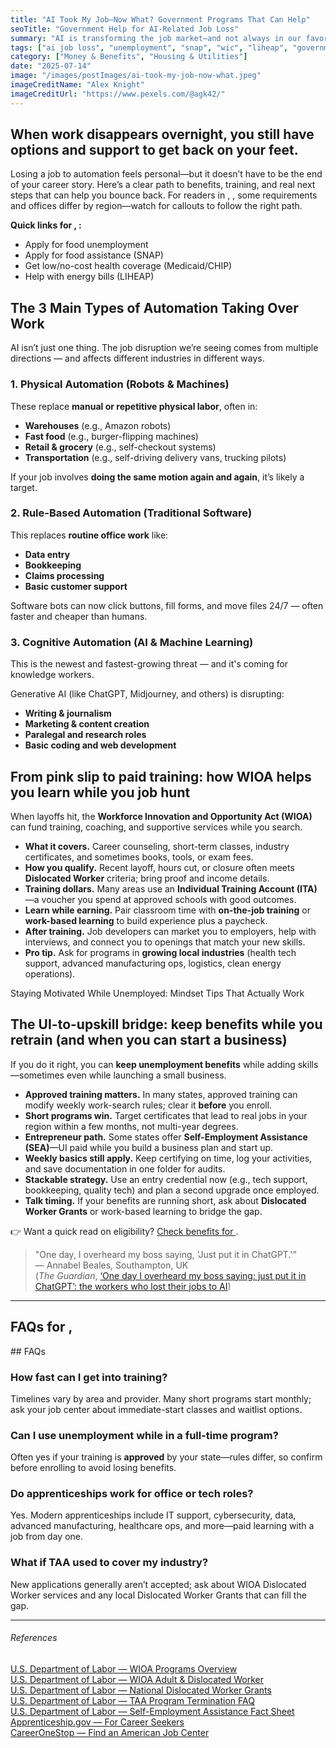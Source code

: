 ```yaml
---
title: "AI Took My Job—Now What? Government Programs That Can Help"
seoTitle: "Government Help for AI-Related Job Loss"
summary: "AI is transforming the job market—and not always in our favor. If you've been displaced or fear job loss due to automation, these government programs can help you get by and get back on your feet."
tags: ["ai job loss", "unemployment", "snap", "wic", "liheap", "government programs"]
category: ["Money & Benefits", "Housing & Utilities"]
date: "2025-07-14"
image: "/images/postImages/ai-took-my-job-now-what.jpeg"
imageCreditName: "Alex Knight"
imageCreditUrl: "https://www.pexels.com/@agk42/"
---
```


## When work disappears overnight, you still have options and support to get back on your feet.

Losing a job to automation feels personal—but it doesn’t have to be the end of your career story. Here’s a clear path to benefits, training, and real next steps that can help you bounce back. <IfLocation>For readers in <City/>, <State/>, some requirements and offices differ by region—watch for <State/> callouts to follow the right path.</IfLocation>

<BenefitsCtaBanner />

<IfLocation>
<div className="not-prose my-12 p-4 rounded-xl border border-[3px] bg-muted">
  <p className="mb-2"><strong>Quick links for <City/>, <State/>:</strong></p>
  <ul className="list-disc ml-5 space-y-1">
    <li><ResourceLink name="unemployment">Apply for food unemployment</ResourceLink></li>
    <li><ResourceLink name="snap">Apply for food assistance (SNAP)</ResourceLink></li>
    <li><ResourceLink name="medicaid">Get low/no-cost health coverage (Medicaid/CHIP)</ResourceLink></li>
    <li><ResourceLink name="liheap">Help with energy bills (LIHEAP)</ResourceLink></li>
  </ul>
</div>
</IfLocation>

## The 3 Main Types of Automation Taking Over Work

AI isn’t just one thing. The job disruption we’re seeing comes from multiple directions — and affects different industries in different ways.

### 1. **Physical Automation** (Robots & Machines)

These replace **manual or repetitive physical labor**, often in:

- **Warehouses** (e.g., Amazon robots)
- **Fast food** (e.g., burger-flipping machines)
- **Retail & grocery** (e.g., self-checkout systems)
- **Transportation** (e.g., self-driving delivery vans, trucking pilots)

If your job involves **doing the same motion again and again**, it’s likely a target.

### 2. **Rule-Based Automation** (Traditional Software)

This replaces **routine office work** like:

- **Data entry**
- **Bookkeeping**
- **Claims processing**
- **Basic customer support**

Software bots can now click buttons, fill forms, and move files 24/7 — often faster and cheaper than humans.

### 3. **Cognitive Automation** (AI & Machine Learning)

This is the newest and fastest-growing threat — and it's coming for knowledge workers.

Generative AI (like ChatGPT, Midjourney, and others) is disrupting:

- **Writing & journalism**
- **Marketing & content creation**
- **Paralegal and research roles**
- **Basic coding and web development**

## From pink slip to paid training: how WIOA helps you learn while you job hunt

When layoffs hit, the **Workforce Innovation and Opportunity Act (WIOA)** can fund training, coaching, and supportive services while you search.

- **What it covers.** Career counseling, short-term classes, industry certificates, and sometimes books, tools, or exam fees.  
- **How you qualify.** Recent layoff, hours cut, or closure often meets **Dislocated Worker** criteria; bring proof and income details.  
- **Training dollars.** Many areas use an **Individual Training Account (ITA)**—a voucher you spend at approved schools with good outcomes.  
- **Learn while earning.** Pair classroom time with **on-the-job training** or **work-based learning** to build experience plus a paycheck.  
- **After training.** Job developers can market you to employers, help with interviews, and connect you to openings that match your new skills.  
- **Pro tip.** Ask for programs in **growing local industries** (health tech support, advanced manufacturing ops, logistics, clean energy operations).

<CrossLink href="./mental-health-tips-for-unemployed-job-seekers">Staying Motivated While Unemployed: Mindset Tips That Actually Work</CrossLink>

## The UI-to-upskill bridge: keep benefits while you retrain (and when you can start a business)

If you do it right, you can **keep unemployment benefits** while adding skills—sometimes even while launching a small business.

- **Approved training matters.** In many states, approved training can modify weekly work-search rules; clear it **before** you enroll.  
- **Short programs win.** Target certificates that lead to real jobs in your region within a few months, not multi-year degrees.  
- **Entrepreneur path.** Some states offer **Self-Employment Assistance (SEA)**—UI paid while you build a business plan and start up.  
- **Weekly basics still apply.** Keep certifying on time, log your activities, and save documentation in one folder for audits.  
- **Stackable strategy.** Use an entry credential now (e.g., tech support, bookkeeping, quality tech) and plan a second upgrade once employed.  
- **Talk timing.** If your benefits are running short, ask about **Dislocated Worker Grants** or work-based learning to bridge the gap.

<IfLocation>
<div className="mt-3">👉 Want a quick read on eligibility? <a href="/tools/check-benefits" className="underline">Check benefits for <City/></a>.</div>
</IfLocation>

> "One day, I overheard my boss saying, 'Just put it in ChatGPT.'”  
> — Annabel Beales, Southampton, UK  
(*The Guardian*, [‘One day I overheard my boss saying: just put it in ChatGPT’: the workers who lost their jobs to AI](https://www.theguardian.com/technology/2025/may/31/the-workers-who-lost-their-jobs-to-ai-chatgpt))

---

<IfLocation>
  <h2>FAQs for <City/>, <State/></h2>
  <ResourceLink name="unemployment" field="faqs" />
</IfLocation>

<IfNoLocation>
## FAQs

### How fast can I get into training?
Timelines vary by area and provider. Many short programs start monthly; ask your job center about immediate-start classes and waitlist options.

### Can I use unemployment while in a full-time program?
Often yes if your training is **approved** by your state—rules differ, so confirm before enrolling to avoid losing benefits.

### Do apprenticeships work for office or tech roles?
Yes. Modern apprenticeships include IT support, cybersecurity, data, advanced manufacturing, healthcare ops, and more—paid learning with a job from day one.

### What if TAA used to cover my industry?
New applications generally aren’t accepted; ask about WIOA Dislocated Worker services and any local Dislocated Worker Grants that can fill the gap.
</IfNoLocation>

---
###### References

<div className="references">
<a href="https://www.dol.gov/agencies/eta/wioa/programs" target="_blank" rel="noopener noreferrer">U.S. Department of Labor — WIOA Programs Overview</a><br />
<a href="https://www.dol.gov/agencies/eta/workforce-investment/adult" target="_blank" rel="noopener noreferrer">U.S. Department of Labor — WIOA Adult & Dislocated Worker</a><br />
<a href="https://www.dol.gov/agencies/eta/dislocated-workers" target="_blank" rel="noopener noreferrer">U.S. Department of Labor — National Dislocated Worker Grants</a><br />
<a href="https://www.dol.gov/sites/dolgov/files/ETA/advisories/TEGL/2022/TEGL%2014-22/Attachment%20I%20Trade%20Adjustment%20Assistance%20%28TAA%29%20Program%20Termination%20Frequently%20Asked%20Questions%20%28Accessible%20PDF%29.pdf" target="_blank" rel="noopener noreferrer">U.S. Department of Labor — TAA Program Termination FAQ</a><br />
<a href="https://oui.doleta.gov/unemploy/docs/factsheet/SEA_FactSheet.pdf" target="_blank" rel="noopener noreferrer">U.S. Department of Labor — Self-Employment Assistance Fact Sheet</a><br />
<a href="https://www.apprenticeship.gov/career-seekers" target="_blank" rel="noopener noreferrer">Apprenticeship.gov — For Career Seekers</a><br />
<a href="https://www.careeronestop.org/LocalHelp/AmericanJobCenters/find-american-job-centers.aspx" target="_blank" rel="noopener noreferrer">CareerOneStop — Find an American Job Center</a>
</div>